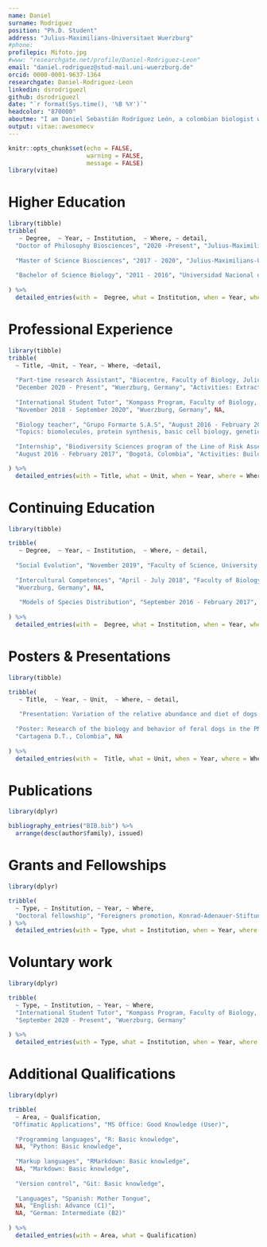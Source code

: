 ```yaml
---
name: Daniel
surname: Rodríguez
position: "Ph.D. Student"
address: "Julius-Maximilians-Universitaet Wuerzburg"
#phone: 
profilepic: Mifoto.jpg
#www: "researchgate.net/profile/Daniel-Rodriguez-Leon"
email: "daniel.rodriguez@stud-mail.uni-wuerzburg.de"
orcid: 0000-0001-9637-1364
researchgate: Daniel-Rodriguez-Leon
linkedin: dsrodriguezl
github: dsrodriguezl
date: "`r format(Sys.time(), '%B %Y')`"
headcolor: "870000"
aboutme: "I am Daniel Sebastián Rodríguez León, a colombian biologist with a great interest in Behavioral and Chemical Ecology, in particular towards the study of Social Organization and Evolution, as well as Animal Communication."
output: vitae::awesomecv
---
```


```r
knitr::opts_chunk$set(echo = FALSE,
                      warning = FALSE,
                      message = FALSE)
library(vitae)
```

# Higher Education

```r
library(tibble)
tribble(
   ~ Degree,  ~ Year, ~ Institution,  ~ Where, ~ detail,
  "Doctor of Philosophy Biosciences", "2020 -Present", "Julius-Maximilians-Universitaet Wuerzburg", "Wuerzburg, Germany", NA,
  
  "Master of Science Biosciences", "2017 - 2020", "Julius-Maximilians-Universitaet Wuerzburg", "Wuerzburg, Germany", NA,
  
  "Bachelor of Science Biology", "2011 - 2016", "Universidad Nacional de Colombia", "Bogotá, Colombia", NA
  
) %>% 
  detailed_entries(with =  Degree, what = Institution, when = Year, where = Where, why = detail)
```

# Professional Experience

```r
library(tibble)
tribble(
  ~ Title, ~Unit, ~ Year, ~ Where, ~detail,
  
  "Part-time research Assistant", "Biocentre, Faculty of Biology, Julius-Maximilians-Universitaet Wuerzburg",
  "December 2020 - Present", "Wuerzburg, Germany", "Activities: Extraction and GC-MS analysis of Cuticular hydrocarbons.",
  
  "International Student Tutor", "Kompass Program, Faculty of Biology, Julius-Maximilians-Universitaet Wuerzburg",
  "November 2018 - September 2020", "Wuerzburg, Germany", NA,
  
  "Biology teacher", "Grupo Formarte S.A.S", "August 2016 - February 2017",  "Bogotá, Colombia",
  "Topics: biomolecules, protein synthesis, basic cell biology, genetics, metabolism, plants and animal systems, ecology, and evolution.",
  
  "Internship", "Biodiversity Sciences program of the Line of Risk Assessment and Wildlife, Instituto Alexander von Humboldt",
  "August 2016 - February 2017", "Bogotá, Colombia", "Activities: Build up data bases of Colombian exotic wildlife species with invasive potential, and native Colombian wildlife species reported in the Colombian red list books."

) %>% 
  detailed_entries(with = Title, what = Unit, when = Year, where = Where, why = detail)
```

# Continuing Education

```r
library(tibble)

tribble(
   ~ Degree,  ~ Year, ~ Institution,  ~ Where, ~ detail,
  
  "Social Evolution", "November 2019", "Faculty of Science, University of Copenhagen", "Copenhagen, Denmark", NA,
  
  "Intercultural Competences", "April - July 2018", "Faculty of Biology, Julius-Maximilians-Universitaet Wuerzburg",
  "Wuerzburg, Germany", NA,
  
   "Models of Species Distribution", "September 2016 - February 2017", "Faculty of Science, Universidad Nacional de Colombia", "Bogotá, Colombia", NA
  
) %>% 
  detailed_entries(with =  Degree, what = Institution, when = Year, where = Where, why = detail)
```

# Posters & Presentations

```r
library(tibble)

tribble(
   ~ Title,  ~ Year, ~ Unit,  ~ Where, ~ detail,
  
   "Presentation: Variation of the relative abundance and diet of dogs (C. lupus familiaris) on a gradient of human presence in a natural preserve of the civil society (Tabio, Cundinamarca)", "May 2016", "Symposium of bachelor theses 2016-I, Faculty of Science, Universidad Nacional de Colombia", "Bogotá, Colombia", NA,
   
  "Poster: Research of the biology and behavior of feral dogs in the PNN Chingaza, for an understanding of their ecological role", "December 2014", "II Symposium of Animal Behavior, IV Colombian Congress of Zoology",
  "Cartagena D.T., Colombia", NA
  
) %>% 
  detailed_entries(with =  Title, what = Unit, when = Year, where = Where, why = detail)
```

# Publications

```r
library(dplyr)

bibliography_entries("BIB.bib") %>%
  arrange(desc(author$family), issued)
```

# Grants and Fellowships

```r
library(dplyr)

tribble(
  ~ Type, ~ Institution, ~ Year, ~ Where, 
  "Doctoral fellowship", "Foreigners promotion, Konrad-Adenauer-Stiftung", "January 2021 - Present", "Wuerzburg, Germany"
) %>%  
  detailed_entries(with = Type, what = Institution, when = Year, where = Where)

```

# Voluntary work

```r
library(dplyr)

tribble(
  ~ Type, ~ Institution, ~ Year, ~ Where,
  "International Student Tutor", "Kompass Program, Faculty of Biology, Julius-Maximilians-Universitaet Wuerzburg",
  "September 2020 - Present", "Wuerzburg, Germany"
 
) %>%  
  detailed_entries(with = Type, what = Institution, when = Year, where = Where)

```


# Additional Qualifications

```r
library(dplyr)

tribble(
  ~ Area, ~ Qualification,
 "Offimatic Applications", "MS Office: Good Knowledge (User)",
 
  "Programming languages", "R: Basic knowledge",
  NA, "Python: Basic knowledge",
 
  "Markup languages", "RMarkdown: Basic knowledge",
  NA, "Markdown: Basic knowledge",
 
  "Version control", "Git: Basic knowledge",
  
  "Languages", "Spanish: Mother Tongue",
  NA, "English: Advance (C1)",
  NA, "German: Intermediate (B2)"
 
) %>%  
  detailed_entries(with = Area, what = Qualification)
```
